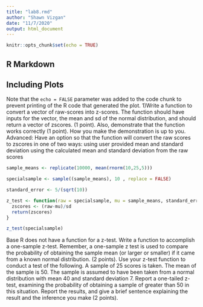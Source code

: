 ```yaml
---
title: "lab8.rmd"
author: "Shawn Vizgan"
date: "11/7/2020"
output: html_document
---
```


```r
knitr::opts_chunk$set(echo = TRUE)
```

## R Markdown


## Including Plots




Note that the `echo = FALSE` parameter was added to the code chunk to prevent printing of the R code that generated the plot.
1)Write a function to convert a vector of raw-scores into z-scores. The function should have inputs for the vector, the mean and sd of the normal distribution, and should return a vector of zscores. (1 point). Also, demonstrate that the function works correctly (1 point). How you make the demonstration is up to you.
Advanced: Have an option so that the function will convert the raw scores to zscores in one of two ways:
using user provided mean and standard deviation
using the calculated mean and standard deviation from the raw scores
```r
sample_means <- replicate(10000, mean(rnorm(10,25,5)))

specialsample <- sample((sample_means), 10 , replace = FALSE)

standard_error <- 5/(sqrt(10))

z_test <- function(raw = specialsample, mu = sample_means, standard_error){
  zscores <- (raw-mu)/sd
  return(zscores)
}

z_test(specialsample)
```

Base R does not have a function for a z-test. Write a function to accomplish a one-sample z-test. Remember, a one-sample z test is used to compare the probability of obtaining the sample mean (or larger or smaller) if it came from a known normal distribution. (2 points).
Use your z-test function to conduct a test of the following. A sample of 25 scores is taken. The mean of the sample is 50. The sample is assumed to have been taken from a normal distribution with mean 40 and standard deviation 7. Report a one-tailed z-test, examining the probability of obtaining a sample of greater than 50 in this situation. Report the results, and give a brief sentence explaining the result and the inference you make (2 points).
```r






```